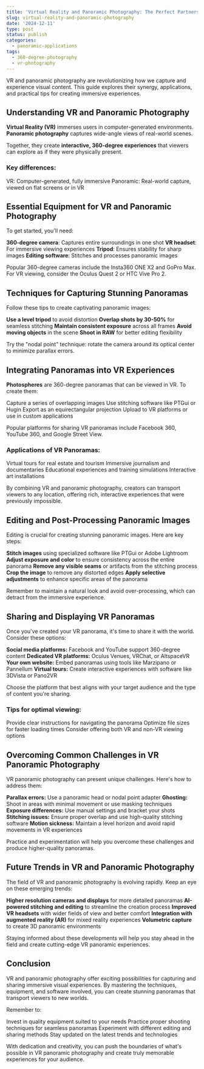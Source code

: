 ```yaml
---
title: 'Virtual Reality and Panoramic Photography: The Perfect Partnership'
slug: virtual-reality-and-panoramic-photography
date: '2024-12-11'
type: post
status: publish
categories:
  - panoramic-applications
tags:
  - 360-degree-photography
  - vr-photography
---
```


VR and panoramic photography are revolutionizing how we capture and experience visual content. This guide explores their synergy, applications, and practical tips for creating immersive experiences.

## Understanding VR and Panoramic Photography

**Virtual Reality (VR)** immerses users in computer-generated environments. **Panoramic photography** captures wide-angle views of real-world scenes.

Together, they create **interactive, 360-degree experiences** that viewers can explore as if they were physically present.

### Key differences:

VR: Computer-generated, fully immersive
Panoramic: Real-world capture, viewed on flat screens or in VR

## Essential Equipment for VR and Panoramic Photography

To get started, you'll need:

**360-degree camera**: Captures entire surroundings in one shot
**VR headset**: For immersive viewing experiences
**Tripod**: Ensures stability for sharp images
**Editing software**: Stitches and processes panoramic images

Popular 360-degree cameras include the Insta360 ONE X2 and GoPro Max. For VR viewing, consider the Oculus Quest 2 or HTC Vive Pro 2.

## Techniques for Capturing Stunning Panoramas

Follow these tips to create captivating panoramic images:

**Use a level tripod** to avoid distortion
**Overlap shots by 30-50%** for seamless stitching
**Maintain consistent exposure** across all frames
**Avoid moving objects** in the scene
**Shoot in RAW** for better editing flexibility

Try the "nodal point" technique: rotate the camera around its optical center to minimize parallax errors.

## Integrating Panoramas into VR Experiences

**Photospheres** are 360-degree panoramas that can be viewed in VR. To create them:

Capture a series of overlapping images
Use stitching software like PTGui or Hugin
Export as an equirectangular projection
Upload to VR platforms or use in custom applications

Popular platforms for sharing VR panoramas include Facebook 360, YouTube 360, and Google Street View.

### Applications of VR Panoramas:

Virtual tours for real estate and tourism
Immersive journalism and documentaries
Educational experiences and training simulations
Interactive art installations

By combining VR and panoramic photography, creators can transport viewers to any location, offering rich, interactive experiences that were previously impossible.

## Editing and Post-Processing Panoramic Images

Editing is crucial for creating stunning panoramic images. Here are key steps:

**Stitch images** using specialized software like PTGui or Adobe Lightroom
**Adjust exposure and color** to ensure consistency across the entire panorama
**Remove any visible seams** or artifacts from the stitching process
**Crop the image** to remove any distorted edges
**Apply selective adjustments** to enhance specific areas of the panorama

Remember to maintain a natural look and avoid over-processing, which can detract from the immersive experience.

## Sharing and Displaying VR Panoramas

Once you've created your VR panorama, it's time to share it with the world. Consider these options:

**Social media platforms:** Facebook and YouTube support 360-degree content
**Dedicated VR platforms:** Oculus Venues, VRChat, or AltspaceVR
**Your own website:** Embed panoramas using tools like Marzipano or Pannellum
**Virtual tours:** Create interactive experiences with software like 3DVista or Pano2VR

Choose the platform that best aligns with your target audience and the type of content you're sharing.

### Tips for optimal viewing:

Provide clear instructions for navigating the panorama
Optimize file sizes for faster loading times
Consider offering both VR and non-VR viewing options

## Overcoming Common Challenges in VR Panoramic Photography

VR panoramic photography can present unique challenges. Here's how to address them:

**Parallax errors:** Use a panoramic head or nodal point adapter
**Ghosting:** Shoot in areas with minimal movement or use masking techniques
**Exposure differences:** Use manual settings and bracket your shots
**Stitching issues:** Ensure proper overlap and use high-quality stitching software
**Motion sickness:** Maintain a level horizon and avoid rapid movements in VR experiences

Practice and experimentation will help you overcome these challenges and produce higher-quality panoramas.

## Future Trends in VR and Panoramic Photography

The field of VR and panoramic photography is evolving rapidly. Keep an eye on these emerging trends:

**Higher resolution cameras and displays** for more detailed panoramas
**AI-powered stitching and editing** to streamline the creation process
**Improved VR headsets** with wider fields of view and better comfort
**Integration with augmented reality (AR)** for mixed reality experiences
**Volumetric capture** to create 3D panoramic environments

Staying informed about these developments will help you stay ahead in the field and create cutting-edge VR panoramic experiences.

## Conclusion

VR and panoramic photography offer exciting possibilities for capturing and sharing immersive visual experiences. By mastering the techniques, equipment, and software involved, you can create stunning panoramas that transport viewers to new worlds.

Remember to:

Invest in quality equipment suited to your needs
Practice proper shooting techniques for seamless panoramas
Experiment with different editing and sharing methods
Stay updated on the latest trends and technologies

With dedication and creativity, you can push the boundaries of what's possible in VR panoramic photography and create truly memorable experiences for your audience.

